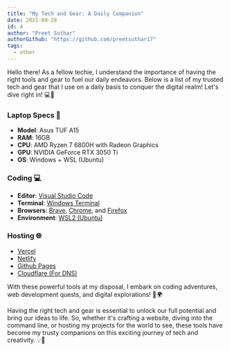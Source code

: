 ```yaml
---
title: "My Tech and Gear: A Daily Companion"
date: 2021-09-28
id: 4
author: "Preet Suthar"
authorGithub: "https://github.com/preetsuthar17"
tags:
  - other
---
```


Hello there! As a fellow techie, I understand the importance of having the right tools and gear to fuel our daily endeavors. Below is a list of my trusted tech and gear that I use on a daily basis to conquer the digital realm! Let's dive right in! 💻🔧

### Laptop Specs 🚀

- **Model**: Asus TUF A15
- **RAM**: 16GB
- **CPU**: AMD Ryzen 7 6800H with Radeon Graphics
- **GPU**: NVIDIA GeForce RTX 3050 Ti
- **OS**: Windows + WSL (Ubuntu)

### Coding 💻

- **Editor**: [Visual Studio Code](https://code.visualstudio.com/)
- **Terminal**: [Windows Terminal](https://github.com/microsoft/terminal)
- **Browsers**: [Brave](https://brave.com/), [Chrome](https://www.google.com/intl/en_in/chrome/), and [Firefox](https://www.mozilla.org/en-US/firefox/new/)
- **Environment**: [WSL2 (Ubuntu)](https://docs.microsoft.com/en-us/windows/wsl/install)

### Hosting 🌐

- [Vercel](https://vercel.com/dashboard)
- [Netlify](https://Netlify.app)
- [Github Pages](https://pages.github.com/)
- [Cloudflare (For DNS)](https://www.cloudflare.com/en-gb/)

With these powerful tools at my disposal, I embark on coding adventures, web development quests, and digital explorations! 🚀🌍

Having the right tech and gear is essential to unlock our full potential and bring our ideas to life. So, whether it's crafting a website, diving into the command line, or hosting my projects for the world to see, these tools have become my trusty companions on this exciting journey of tech and creativity. 💡🎉
